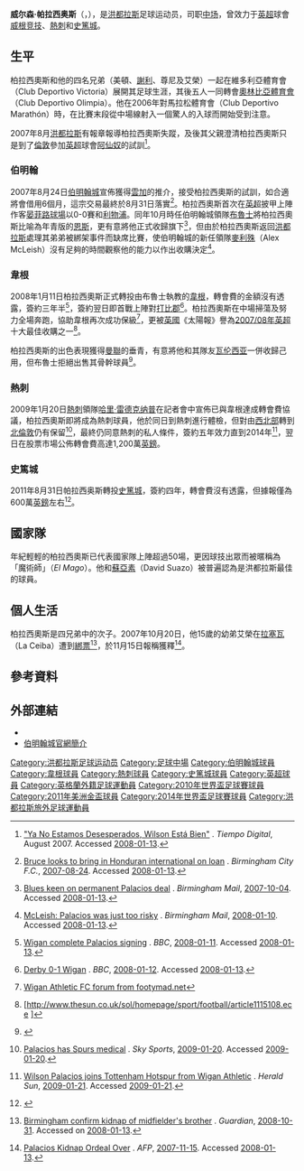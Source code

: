{{noteTA|G1=足球|G2=英超|G3=uefa
|T=zh-hans:威尔森·帕拉西奥斯;zh-hk:威爾遜·柏拉西奧斯;zh-tw:威爾森·帕拉西奧斯;
|1=zh-hans:威尔森·帕拉西奥斯;zh-hk:威爾遜·柏拉西奧斯;zh-tw:威爾森·帕拉西奧斯;
|2=zh-hans:帕拉西奥斯;zh-hk:柏拉西奧斯;zh-tw:帕拉西奧斯;
|3=zh-hans:麥克萊什;zh-hk:麥利殊;zh-tw:麥克萊什;
|4=zh-hans:温格;zh-hk:雲加;zh-tw:溫格;
|5=zh-hans:布鲁斯;zh-hk:布魯士;zh-tw:布魯斯;
|6=zh-hans:因斯;zh-hk:恩斯;zh-tw:恩斯;
|7=zh-hans:哈里·雷德克纳普;zh-hk:哈利·列納;zh-tw:哈里·雷德克納普;
|8=zh-hans:奥林匹亚; zh-tw:奧林匹亞; zh-hk:奧林比亞; zh-mo:奧林比亞; zh-sg: 奥林匹亚
}}
{{Infobox Football biography
|          playername = 威尔森·帕拉西奥斯<br />''Wilson Palacios''
| image       = Wilson Palacios National Team.jpg
| image_size  =
| upright     = y
|            fullname = 威尔森·罗伯托·帕拉西奥斯·苏亚佐<br> Wilson Roberto Palacios Suazo
|         dateofbirth = {{birth date and age|1984|7|29}}
|         cityofbirth = [[拉塞瓦|拉塞瓦]]
|      countryofbirth = [[洪都拉斯|洪都拉斯]]
|              height = {{height|m=1.78}}
|            position = 中场
| currentclub = 
| clubnumber  = 
| youthyears1 = 2000–2002 | youthclubs1 = {{le|CD维多利亚|C.D. Victoria}}
| years1 = 2002–2008 | clubs1 = {{le|CD维多利亚|C.D. Victoria}}                          | caps1 = 102 | goals1 = 32
| years2 = 2007–2008 | clubs2 = → [[伯明翰城足球俱乐部|伯明翰城]] (loan) | caps2 = 7   | goals2 = 0
| years3 = 2008–2009 | clubs3 = [[威根竞技足球俱乐部|威根]]            | caps3 = 37  | goals3 = 0
| years4 = 2009–2011 | clubs4 = [[托特纳姆热刺足球俱乐部|熱刺]]      | caps4 = 65  | goals4 = 1
| years5 = 2011–2015 | clubs5 = [[斯托克城足球俱乐部|史篤城]]                    | caps5 = 38  | goals5 = 0
| years6 = 2016–2017 | clubs6 = [[邁阿密足球會|邁阿密FC]]                                | caps6 = 18  | goals6 = 0
| years7 = 2018–2019 | clubs7 = [[奧林比亞體育會|奧林比亞]]                          | caps7 = 3   | goals7 = 0
| years8 = 2019      | clubs8 = {{le|Real Sociedad|C.D. Real Sociedad}}              | caps8 = 9   | goals8 = 0
| totalcaps = 279 | totalgoals = 33
| nationalyears1 = 2003–2014| nationalteam1 = [[洪都拉斯國家足球隊|洪都拉斯]]| nationalcaps1 = 97| nationalgoals1 = 5
| club-update = 
|            ntupdate = 2014年6月25日 (三) 03:30 (UTC)
}}
'''威尔森·帕拉西奥斯'''（{{lang-es|'''Wilson Palacios'''}}，{{bd|1984年|7月29日|catidx=Palacios, Wilson}}），是[[洪都拉斯|洪都拉斯]]足球运动员，司职[[中场|中场]]，曾效力于[[英超|英超]]球會[[威根竞技足球俱乐部|威根竞技]]、[[托特纳姆热刺足球俱乐部|熱刺]]和[[斯托克城足球俱乐部|史篤城]]。

==生平==
柏拉西奧斯和他的四名兄弟（美頓、[[杰瑞·帕拉西奥斯|謝利]]、尊尼及艾榮）一起在維多利亞體育會（Club Deportivo Victoria）展開其足球生涯，其後五人一同轉會[[奧林比亞體育會|奧林比亞體育會]]（Club Deportivo Olimpia）。他在2006年對馬拉松體育會（Club Deportivo Marathón）時，在比賽末段從中場線射入一個驚人的入球而開始受到注意。

2007年8月[[洪都拉斯|洪都拉斯]]有報章報導柏拉西奧斯失蹤，及後其父親澄清柏拉西奧斯只是到了[[倫敦|倫敦]]參加[[英超|英超]]球會[[阿森纳足球俱乐部|阿仙奴]]的試訓<ref>{{es icon}} [http://tiempo.hn/mostrar_noticia.php?id=36227&seccion=6 "Ya No Estamos Desesperados, Wilson Está Bien"] {{Wayback|url=http://tiempo.hn/mostrar_noticia.php?id=36227&seccion=6 |date=20070927191322 }}. ''Tiempo Digital'', August 2007. Accessed [[2008-01-13|2008-01-13]].</ref>。

===伯明翰===
2007年8月24日[[伯明翰城足球俱乐部|伯明翰城]]宣佈獲得[[阿尔塞纳·温格|雲加]]的推介，接受柏拉西奧斯的試訓，如合適將會借用6個月，這宗交易最終於8月31日落實<ref>{{en}} [http://www.blues.premiumtv.co.uk/page/News/NewsDetail/0,,10412~1098805,00.html Bruce looks to bring in Honduran international on loan] {{Wayback|url=http://www.blues.premiumtv.co.uk/page/News/NewsDetail/0,,10412~1098805,00.html |date=20071227101423 }}. ''Birmingham City F.C.'', [[2007-08-24|2007-08-24]]. Accessed [[2008-01-13|2008-01-13]].</ref>。柏拉西奧斯首次在[[英超|英超]]披甲上陣作客[[晏菲路球場|晏菲路球場]]以0-0賽和[[利物浦足球俱乐部|利物浦]]。同年10月時任伯明翰城領隊[[斯蒂夫·布鲁斯|布魯士]]將柏拉西奧斯比喻為年青版的[[保罗·因斯|恩斯]]，更有意將他正式收歸旗下<ref>{{en}} [http://icbirmingham.icnetwork.co.uk/mail/blues/tm_method=full%26objectid=19894529%26siteid=50002-name_page.html Blues keen on permanent Palacios deal] {{Wayback|url=http://icbirmingham.icnetwork.co.uk/mail/blues/tm_method=full%26objectid=19894529%26siteid=50002-name_page.html |date=20071105070349 }}. ''Birmingham Mail'', [[2007-10-04|2007-10-04]]. Accessed [[2008-01-13|2008-01-13]].</ref>，但由於柏拉西奧斯返回[[洪都拉斯|洪都拉斯]]處理其弟弟被綁架事件而缺席比賽，使伯明翰城的新任領隊[[亚历克斯·麥克萊什|麥利殊]]（Alex McLeish）沒有足夠的時間觀察他的能力以作出收購決定<ref>{{en}} [http://www.birminghammail.net/birmingham-sport/2008/01/10/mcleish-palacios-was-just-too-risky-97319-20334088/ McLeish: Palacios was just too risky] {{Wayback|url=http://www.birminghammail.net/birmingham-sport/2008/01/10/mcleish-palacios-was-just-too-risky-97319-20334088/ |date=20120229062409 }}. ''Birmingham Mail'', [[2008-01-10|2008-01-10]]. Accessed [[2008-01-13|2008-01-13]].</ref>。

===韋根===
2008年1月11日柏拉西奧斯正式轉投由布魯士執教的[[威根竞技足球俱乐部|韋根]]，轉會費的金額沒有透露，簽約三年半<ref>{{en}} [http://news.bbc.co.uk/sport1/hi/football/teams/w/wigan_athletic/7184173.stm Wigan complete Palacios signing] {{Wayback|url=http://news.bbc.co.uk/sport1/hi/football/teams/w/wigan_athletic/7184173.stm |date=20080115133355 }}. ''BBC'', [[2008-01-11|2008-01-11]]. Accessed [[2008-01-13|2008-01-13]].</ref>，簽約翌日即首戰上陣對[[德比郡足球俱乐部|打比郡]]<ref>{{en}} [http://news.bbc.co.uk/sport1/hi/football/eng_prem/7172806.stm Derby 0-1 Wigan] {{Wayback|url=http://news.bbc.co.uk/sport1/hi/football/eng_prem/7172806.stm |date=20170808161634 }}. ''BBC'', [[2008-01-12|2008-01-12]]. Accessed [[2008-01-13|2008-01-13]].</ref>。柏拉西奧斯在中場掃蕩及努力全場奔跑，協助韋根再次成功保級<ref>{{en}} [http://boards.footymad.net/mboard/fmb.php?tno=558&fid=516&sty=2&act=1&mid=2130352330 Wigan Athletic FC forum from footymad.net<!-- Bot generated title -->]{{dead link|date=2018年5月 |bot=InternetArchiveBot |fix-attempted=yes }}</ref>，更被[[英國|英國]]《太陽報》譽為[[2007年至2008年英格蘭超級聯賽|2007/08年英超]]十大最佳收購之一<ref>{{en}} [http://www.thesun.co.uk/sol/homepage/sport/football/article1115108.ece<!-- Bot generated title -->]</ref>。

柏拉西奧斯的出色表現獲得[[曼聯|曼聯]]的垂青，有意將他和其隊友[[安东尼奥·瓦伦西亚|瓦伦西亚]]一併收歸己用，但布魯士拒絕出售其骨幹球員<ref>{{en}} {{cite news | title = Antonio Valencia and Wilson Palacios would not turn down Manchester United, concedes Wigan manager Steve Bruce | url = http://www.dailymail.co.uk/sport/football/article-560311/Antonio-Valencia-Wilson-Palacios-turn-Manchester-United-concedes-Wigan-manager-Steve-Bruce.html | work = [[Daily_Mail|Daily Mail]] | date = 2008-04-18 | accessdate = 2008-10-02 | archive-date = 2016-03-05 | archive-url = https://web.archive.org/web/20160305071725/http://www.dailymail.co.uk/sport/football/article-560311/Antonio-Valencia-Wilson-Palacios-turn-Manchester-United-concedes-Wigan-manager-Steve-Bruce.html | dead-url = no }}</ref>。

===熱刺===
2009年1月20日[[托特纳姆热刺足球俱乐部|熱刺]]領隊[[哈里·雷德克纳普|哈里·雷德克纳普]]在記者會中宣佈已與韋根達成轉會費協議，柏拉西奧斯即將成為熱刺球員，他於同日到熱刺進行體檢，但對由[[西北英格蘭|西北部]]轉到[[倫敦|北倫敦]]仍有保留<ref>{{en}} [http://www.skysports.com/story/0,19528,11661_4824445,00.html Palacios has Spurs medical] {{Wayback|url=http://www.skysports.com/story/0,19528,11661_4824445,00.html |date=20150924142046 }}. ''Sky Sports'', [[2009-01-20|2009-01-20]]. Accessed [[2009-01-20|2009-01-20]].</ref>，最終仍同意熱刺的私人條件，簽約五年效力直到2014年<ref>{{en}} [http://www.news.com.au/heraldsun/story/0,21985,24942171-2883,00.html Wilson Palacios joins Tottenham Hotspur from Wigan Athletic] {{Wayback|url=http://www.news.com.au/heraldsun/story/0,21985,24942171-2883,00.html |date=20090224124451 }}. ''Herald Sun'', [[2009-01-21|2009-01-21]]. Accessed [[2009-01-21|2009-01-21]].</ref>，翌日在股票市場公佈轉會費高達1,200萬[[英鎊|英鎊]]。

===史篤城===
2011年8月31日帕拉西奥斯轉投[[斯托克城足球俱乐部|史篤城]]，簽約四年，轉會費沒有透露，但據報僅為600萬[[英鎊|英鎊]]左右<ref>{{cite news |language=en |url=http://news.bbc.co.uk/sport2/hi/football/14693876.stm |title=Tottenham Hotspur's Wilson Palacios seals move to Stoke City |publisher=''[[BBC_Sport|BBC Sport]]'' |date=2011-08-31 |accessdate=2011-09-02 |archive-date=2011-10-28 |archive-url=https://web.archive.org/web/20111028042009/http://news.bbc.co.uk/sport2/hi/football/14693876.stm |dead-url=no }}</ref>。

==國家隊==
年紀輕輕的柏拉西奧斯已代表國家隊上陣超過50場，更因球技出眾而被暱稱為「魔術師」（''El Mago''）。他和[[蘇亞素|蘇亞素]]（David Suazo）被普遍認為是洪都拉斯最佳的球員。

==個人生活==
柏拉西奧斯是四兄弟中的次子。2007年10月20日，他15歲的幼弟艾榮在[[拉塞瓦|拉塞瓦]]（La Ceiba）遭到[[綁票|綁票]]<ref>{{en}} [http://football.guardian.co.uk/News_Story/0,,2202351,00.html Birmingham confirm kidnap of midfielder's brother] {{Wayback|url=http://football.guardian.co.uk/News_Story/0,,2202351,00.html |date=20071102062035 }}. ''Guardian'', [[2008-10-31|2008-10-31]]. Accessed on [[2008-01-13|2008-01-13]].</ref>，於11月15日報稱獲釋<ref>{{en}} [http://www.soccerway.com/news/2007/November/15/palacios-kidnap-ordeal-over Palacios Kidnap Ordeal Over] {{Wayback|url=http://www.soccerway.com/news/2007/November/15/palacios-kidnap-ordeal-over |date=20150530051409 }}. ''AFP'', [[2007-11-15|2007-11-15]]. Accessed [[2008-01-13|2008-01-13]].</ref>。

==參考資料==
{{reflist}}

==外部連結==
* {{soccerbase|id=35456|name=威尔森·帕拉西奥斯}}
* [https://web.archive.org/web/20080723144025/http://www.blues.premiumtv.co.uk/page/ProfilesDetail/0,,10412~41667,00.html 伯明翰城官網簡介]

{{Honduras Squad 2010 World Cup}}
{{2014年世界杯足球赛洪都拉斯参赛名单}}

{{DEFAULTSORT:Palacios, Wilson Roberto}}
[[Category:洪都拉斯足球运动员|Category:洪都拉斯足球运动员]]
[[Category:足球中場|Category:足球中場]]
[[Category:伯明翰城球員|Category:伯明翰城球員]]
[[Category:韋根球員|Category:韋根球員]]
[[Category:熱刺球員|Category:熱刺球員]]
[[Category:史篤城球員|Category:史篤城球員]]
[[Category:英超球員|Category:英超球員]]
[[Category:英格蘭外籍足球運動員|Category:英格蘭外籍足球運動員]]
[[Category:2010年世界盃足球賽球員|Category:2010年世界盃足球賽球員]]
[[Category:2011年美洲金盃球員|Category:2011年美洲金盃球員]]
[[Category:2014年世界盃足球賽球員|Category:2014年世界盃足球賽球員]]
[[Category:洪都拉斯旅外足球運動員|Category:洪都拉斯旅外足球運動員]]